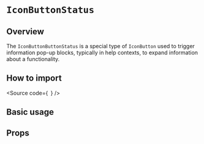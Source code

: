 

<Meta of={Stories} />

# `IconButtonStatus`

## Overview

The `IconButtonButtonStatus` is a special type of `IconButton` used to trigger
information pop-up blocks, typically in help contexts, to expand information
about a functionality.

## How to import

<Source code={`
`} />

## Basic usage

<Canvas of={Stories.Base} />

## Props

<ArgTypes of={Stories} />
